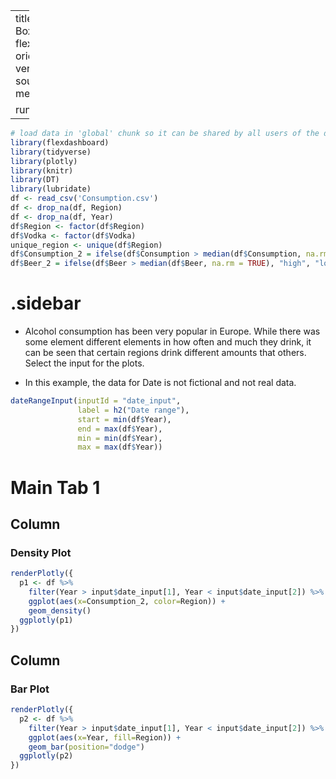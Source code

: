 
---
title: "Consumption - Check Box"
output: 
  flexdashboard::flex_dashboard:
    orientation: columns
    vertical_layout: fill
    source_code: embed
    social: menu

runtime: shiny
---

```r
# load data in 'global' chunk so it can be shared by all users of the dashboard
library(flexdashboard)
library(tidyverse)
library(plotly)
library(knitr)
library(DT)
library(lubridate)
df <- read_csv('Consumption.csv')
df <- drop_na(df, Region)  
df <- drop_na(df, Year)
df$Region <- factor(df$Region)
df$Vodka <- factor(df$Vodka)
unique_region <- unique(df$Region)
df$Consumption_2 = ifelse(df$Consumption > median(df$Consumption, na.rm = TRUE), "high", "low")
df$Beer_2 = ifelse(df$Beer > median(df$Beer, na.rm = TRUE), "high", "low")
```

{.sidebar}
=======================================================================

- Alcohol consumption has been very popular in Europe. While there was some element different elements in how often and much they drink, it can be seen that certain regions drink different amounts that others.  Select the input for the plots. 

- In this example, the data for Date is not fictional and not real data. 

```r
dateRangeInput(inputId = "date_input", 
               label = h2("Date range"), 
               start = min(df$Year), 
               end = max(df$Year),
               min = min(df$Year), 
               max = max(df$Year))

```

Main Tab 1
=======================================================================

Column {data-width=500}
-----------------------------------------------------------------------

### Density Plot

```r
renderPlotly({
  p1 <- df %>% 
    filter(Year > input$date_input[1], Year < input$date_input[2]) %>%
    ggplot(aes(x=Consumption_2, color=Region)) +
    geom_density()
  ggplotly(p1)
})

```

Column {data-width=500}
-----------------------------------------------------------------------

### Bar Plot

```r
renderPlotly({
  p2 <- df %>% 
    filter(Year > input$date_input[1], Year < input$date_input[2]) %>%  
    ggplot(aes(x=Year, fill=Region)) + 
    geom_bar(position="dodge")  
  ggplotly(p2)
})

```

